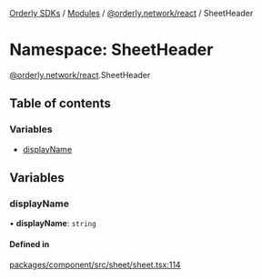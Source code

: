 [Orderly SDKs](/sdks/tech-doc/README) / [Modules](/sdks/tech-doc/modules) / [@orderly.network/react](/sdks/tech-doc/modules/orderly_network_react) / SheetHeader

# Namespace: SheetHeader

[@orderly.network/react](/sdks/tech-doc/modules/orderly_network_react).SheetHeader

## Table of contents

### Variables

- [displayName](/sdks/tech-doc/modules/orderly_network_react.SheetHeader#displayname)

## Variables

### displayName

• **displayName**: `string`

#### Defined in

[packages/component/src/sheet/sheet.tsx:114](https://github.com/OrderlyNetwork/js-sdk/blob/ba995f2/packages/component/src/sheet/sheet.tsx#L114)
